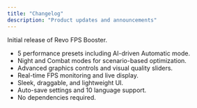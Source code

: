 ```yaml
---
title: "Changelog"
description: "Product updates and announcements"
---
```


<Update label="July 2025" description="v1.0.0">
  Initial release of Revo FPS Booster.

  - 5 performance presets including AI-driven Automatic mode.
  - Night and Combat modes for scenario-based optimization.
  - Advanced graphics controls and visual quality sliders.
  - Real-time FPS monitoring and live display.
  - Sleek, draggable, and lightweight UI.
  - Auto-save settings and 10 language support.
  - No dependencies required.
</Update>